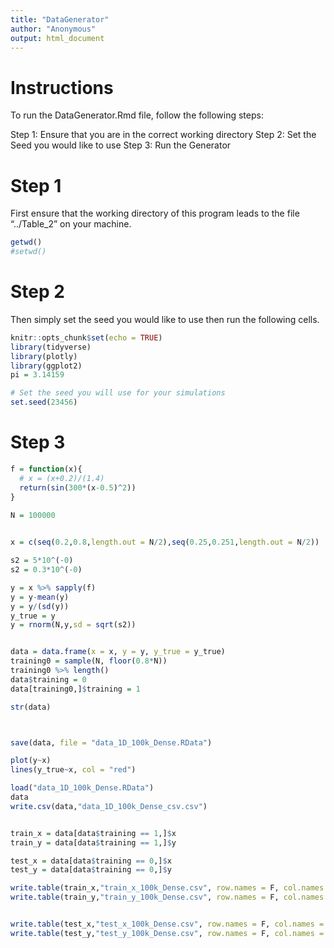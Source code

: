 ---
title: "DataGenerator"
author: "Anonymous"
output: html_document
---





# Instructions
To run the DataGenerator.Rmd file, follow the following steps:

Step 1: Ensure that you are in the correct working directory
Step 2: Set the Seed you would like to use
Step 3: Run the Generator



# Step 1
First ensure that the working directory of this program leads to the file "../Table_2" on your machine.
```{r}
getwd()
#setwd()
```


# Step 2
Then simply set the seed you would like to use then run the following cells. 


```{r setup, include=FALSE}
knitr::opts_chunk$set(echo = TRUE)
library(tidyverse)
library(plotly)
library(ggplot2)
pi = 3.14159

# Set the seed you will use for your simulations
set.seed(23456)
```




# Step 3

```{r}
f = function(x){
  # x = (x+0.2)/(1.4)
  return(sin(300*(x-0.5)^2))
}
  
N = 100000


x = c(seq(0.2,0.8,length.out = N/2),seq(0.25,0.251,length.out = N/2))

s2 = 5*10^(-0)
s2 = 0.3*10^(-0)

y = x %>% sapply(f)
y = y-mean(y)
y = y/(sd(y))
y_true = y
y = rnorm(N,y,sd = sqrt(s2))


data = data.frame(x = x, y = y, y_true = y_true)
training0 = sample(N, floor(0.8*N))
training0 %>% length()
data$training = 0
data[training0,]$training = 1

str(data)



save(data, file = "data_1D_100k_Dense.RData")

plot(y~x)
lines(y_true~x, col = "red")

```


```{r}

load("data_1D_100k_Dense.RData")
data
write.csv(data,"data_1D_100k_Dense_csv.csv")


train_x = data[data$training == 1,]$x
train_y = data[data$training == 1,]$y

test_x = data[data$training == 0,]$x
test_y = data[data$training == 0,]$y

write.table(train_x,"train_x_100k_Dense.csv", row.names = F, col.names = F)
write.table(train_y,"train_y_100k_Dense.csv", row.names = F, col.names = F)


write.table(test_x,"test_x_100k_Dense.csv", row.names = F, col.names = F)
write.table(test_y,"test_y_100k_Dense.csv", row.names = F, col.names = F)

```
